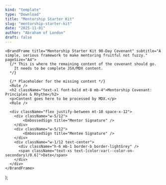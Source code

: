 ```yaml
---
kind: "template"
type: "Download"
title: "Mentorship Starter Kit"
slug: "mentorship-starter-kit"
date: "2025-11-01"
author: "Abraham of London"
draft: false
---
```



    <BrandFrame title="Mentorship Starter Kit 90-Day Covenant" subtitle="A simple, serious framework to make mentoring fruitful not fuzzy." pageSize="A4">
      {/* This is where the remaining content of the covenant should go.
        It needs to be complete JSX/MDX content.
      */}
      
      {/* Placeholder for the missing content */}
      <Rule />
      <h2 className="text-xl font-bold mt-8 mb-4">Mentorship Covenant: Principles & Rhythm</h2>
      <p>Content goes here to be processed by MDX.</p>
      <Rule />
      
      <div className="flex justify-between mt-10 space-x-12">
        <div className="w-5/12">
            <EmbossedSign title="Mentor Signature" />
        </div>
        <div className="w-5/12">
            <EmbossedSign title="Mentee Signature" />
        </div>
        <div className="w-1/12 text-center">
          <div className="h-6 mb-1 border-b border-lightGrey" />
          <span className="text-xs text-[color:var(--color-on-secondary)/0.6]">Date</span>
        </div>
      </div>
    </BrandFrame>
  );


